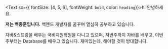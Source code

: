 <Text sx={{ fontSize: [4, 5, 6], fontWeight: `bold`, color: `heading`}}>hi
안녕하세요.
</Text>

**저는 백종훈입니다.**
백엔드 개발자를 꿈꾸며 열심히 공부하고 있습니다.

자바&스프링을 배우는 국비지원학원을 다니고 있으며, 저번주까지 자바를 배우고, 이번주부터는 Database를 배우고 있습니다.
재미있는데, 해야할 것이 방대합니다.

